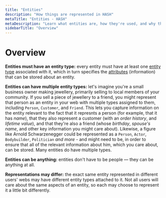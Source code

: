 ```yaml
---
title: "Entities"
description: "How things are represented in HASH"
metaTitle: "Entities - HASH"
metaDescription: "Learn what entities are, how they're used, and why they're so important in HASH"
sidebarTitle: "Overview"
---
```


# Overview

**Entities must have an entity type:** every entity must have at least one [entity type](https://hash.ai/glossary/entity-types) associated with it, which in turn specifies the [attributes](https://hash.ai/glossary/entities/attributes) (information) that can be stored about an entity.

**Entities can have multiple entity types:** let's imagine you're a small business owner making jewellery, primarily selling to local members of your community. If you sell a piece of jewellery to a friend, you might represent that person as an entity in your web with multiple types assigned to them, including `Person`, `Customer`, and `Friend`. This lets you capture information on the entity relevant to the fact that it represnts a person (for example, that it has _name_), that they also represent a customer (with an _order history_, and _lifetime value_), and that they're also a friend (whose _birthday_, _spouse's name_, and other key information you might care about). Likewise, a figure like Arnold Schwarzenegger could be represented as a `Person`, `Actor`, `Bodybuilder`, `Politician` _and more_ - and might need to be, in order to ensure that all of the relevant information about him, which you care about, can be stored. Many entities do have multiple types.

**Entities can be anything:** entities don't have to be people — they can be anything at all.

**Representations may differ:** the exact same entity represented in different users' webs may have different entity types attached to it. Not all users will care about the same aspects of an entity, so each may choose to represent it a little bit differently.
